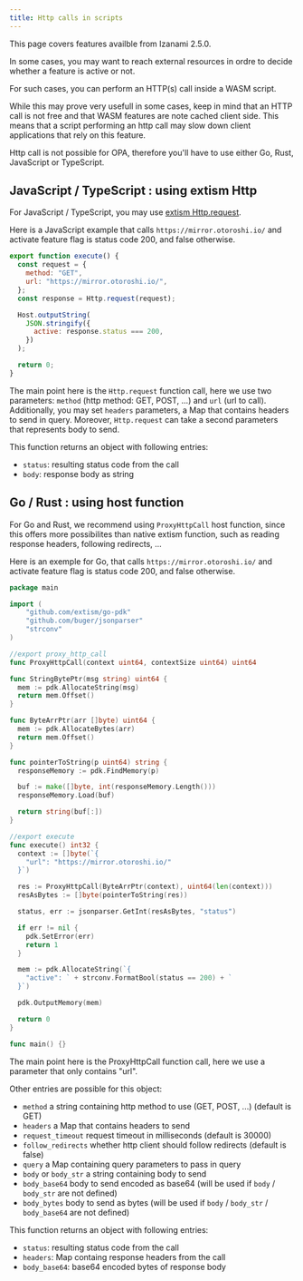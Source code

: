 ```yaml
---
title: Http calls in scripts
---
```



<Note>This page covers features availble from Izanami 2.5.0.</Note>

In some cases, you may want to reach external resources in ordre to decide whether a feature is active or not.

For such cases, you can perform an HTTP(s) call inside a WASM script.

<Note>
  While this may prove very usefull in some cases, keep in mind that an HTTP
  call is not free and that WASM features are note cached client side. This
  means that a script performing an http call may slow down client applications
  that rely on this feature.
</Note>

Http call is not possible for OPA, therefore you'll have to use either Go, Rust, JavaScript or TypeScript.

## JavaScript / TypeScript : using extism Http

For JavaScript / TypeScript, you may use [extism Http.request](https://github.com/extism/js-pdk?tab=readme-ov-file#http).

Here is a JavaScript example that calls `https://mirror.otoroshi.io/` and activate feature flag is status code 200, and false otherwise.

```js
export function execute() {
  const request = {
    method: "GET",
    url: "https://mirror.otoroshi.io/",
  };
  const response = Http.request(request);

  Host.outputString(
    JSON.stringify({
      active: response.status === 200,
    })
  );

  return 0;
}
```

The main point here is the `Http.request` function call, here we use two parameters: `method` (http method: GET, POST, ...) and `url` (url to call).
Additionally, you may set `headers` parameters, a Map that contains headers to send in query. Moreover, `Http.request` can take a second parameters that represents body to send.

This function returns an object with following entries:

- `status`: resulting status code from the call
- `body`: response body as string

## Go / Rust : using host function

For Go and Rust, we recommend using `ProxyHttpCall` host function, since this offers more possibilites than native extism function, such as reading response headers, following redirects, ...

Here is an exemple for Go, that calls `https://mirror.otoroshi.io/` and activate feature flag is status code 200, and false otherwise.

```go
package main

import (
    "github.com/extism/go-pdk"
    "github.com/buger/jsonparser"
    "strconv"
)

//export proxy_http_call
func ProxyHttpCall(context uint64, contextSize uint64) uint64

func StringBytePtr(msg string) uint64 {
  mem := pdk.AllocateString(msg)
  return mem.Offset()
}

func ByteArrPtr(arr []byte) uint64 {
  mem := pdk.AllocateBytes(arr)
  return mem.Offset()
}

func pointerToString(p uint64) string {
  responseMemory := pdk.FindMemory(p)

  buf := make([]byte, int(responseMemory.Length()))
  responseMemory.Load(buf)

  return string(buf[:])
}

//export execute
func execute() int32 {
  context := []byte(`{
    "url": "https://mirror.otoroshi.io/"
  }`)

  res := ProxyHttpCall(ByteArrPtr(context), uint64(len(context)))
  resAsBytes := []byte(pointerToString(res))

  status, err := jsonparser.GetInt(resAsBytes, "status")

  if err != nil {
    pdk.SetError(err)
    return 1
  }

  mem := pdk.AllocateString(`{
    "active": ` + strconv.FormatBool(status == 200) + `
  }`)

  pdk.OutputMemory(mem)

  return 0
}

func main() {}
```

The main point here is the ProxyHttpCall function call, here we use a parameter that only contains "url".

Other entries are possible for this object:

- `method` a string containing http method to use (GET, POST, ...) (default is GET)
- `headers` a Map that contains headers to send
- `request_timeout` request timeout in milliseconds (default is 30000)
- `follow_redirects` whether http client should follow redirects (default is false)
- `query` a Map containing query parameters to pass in query
- `body` or `body_str` a string containing body to send
- `body_base64` body to send encoded as base64 (will be used if `body` / `body_str` are not defined)
- `body_bytes` body to send as bytes (will be used if `body` / `body_str` / `body_base64` are not defined)

This function returns an object with following entries:

- `status`: resulting status code from the call
- `headers`: Map containg response headers from the call
- `body_base64`: base64 encoded bytes of response body
